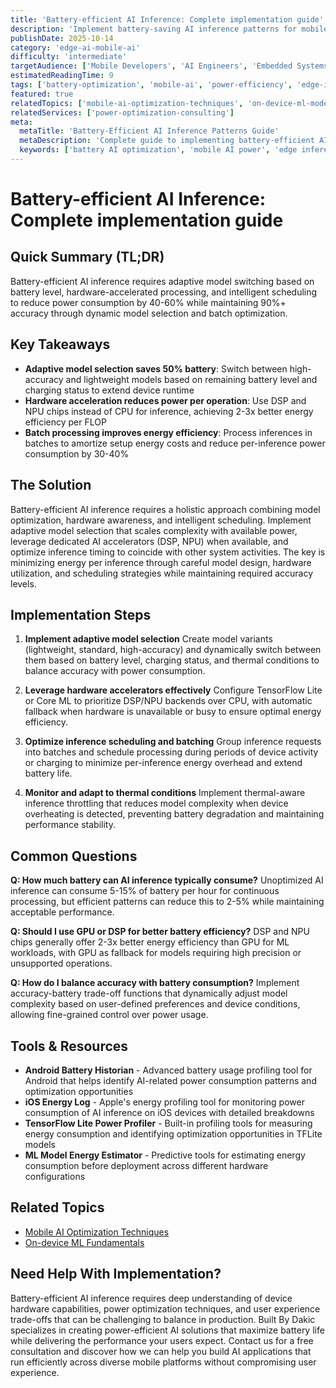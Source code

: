 ```yaml
---
title: 'Battery-efficient AI Inference: Complete implementation guide'
description: 'Implement battery-saving AI inference patterns for mobile and edge devices to maximize performance while minimizing power consumption.'
publishDate: 2025-10-14
category: 'edge-ai-mobile-ai'
difficulty: 'intermediate'
targetAudience: ['Mobile Developers', 'AI Engineers', 'Embedded Systems Developers']
estimatedReadingTime: 9
tags: ['battery-optimization', 'mobile-ai', 'power-efficiency', 'edge-inference']
featured: true
relatedTopics: ['mobile-ai-optimization-techniques', 'on-device-ml-model-optimization', 'edge-ai-deployment-strategies', 'real-time-edge-computer-vision-optimization', 'federated-learning-mobile-devices', 'ai-powered-development', 'performance-optimization', 'frontend-performance', 'mobile-development', 'machine-learning']
relatedServices: ['power-optimization-consulting']
meta:
  metaTitle: 'Battery-Efficient AI Inference Patterns Guide'
  metaDescription: 'Complete guide to implementing battery-efficient AI inference patterns for mobile and edge devices with power optimization techniques.'
  keywords: ['battery AI optimization', 'mobile AI power', 'edge inference efficiency', 'power-aware ML']
---
```


# Battery-efficient AI Inference: Complete implementation guide

## Quick Summary (TL;DR)

Battery-efficient AI inference requires adaptive model switching based on battery level, hardware-accelerated processing, and intelligent scheduling to reduce power consumption by 40-60% while maintaining 90%+ accuracy through dynamic model selection and batch optimization.

## Key Takeaways

- **Adaptive model selection saves 50% battery**: Switch between high-accuracy and lightweight models based on remaining battery level and charging status to extend device runtime
- **Hardware acceleration reduces power per operation**: Use DSP and NPU chips instead of CPU for inference, achieving 2-3x better energy efficiency per FLOP
- **Batch processing improves energy efficiency**: Process inferences in batches to amortize setup energy costs and reduce per-inference power consumption by 30-40%

## The Solution

Battery-efficient AI inference requires a holistic approach combining model optimization, hardware awareness, and intelligent scheduling. Implement adaptive model selection that scales complexity with available power, leverage dedicated AI accelerators (DSP, NPU) when available, and optimize inference timing to coincide with other system activities. The key is minimizing energy per inference through careful model design, hardware utilization, and scheduling strategies while maintaining required accuracy levels.

## Implementation Steps

1. **Implement adaptive model selection**
   Create model variants (lightweight, standard, high-accuracy) and dynamically switch between them based on battery level, charging status, and thermal conditions to balance accuracy with power consumption.

2. **Leverage hardware accelerators effectively**
   Configure TensorFlow Lite or Core ML to prioritize DSP/NPU backends over CPU, with automatic fallback when hardware is unavailable or busy to ensure optimal energy efficiency.

3. **Optimize inference scheduling and batching**
   Group inference requests into batches and schedule processing during periods of device activity or charging to minimize per-inference energy overhead and extend battery life.

4. **Monitor and adapt to thermal conditions**
   Implement thermal-aware inference throttling that reduces model complexity when device overheating is detected, preventing battery degradation and maintaining performance stability.

## Common Questions

**Q: How much battery can AI inference typically consume?**
Unoptimized AI inference can consume 5-15% of battery per hour for continuous processing, but efficient patterns can reduce this to 2-5% while maintaining acceptable performance.

**Q: Should I use GPU or DSP for better battery efficiency?**
DSP and NPU chips generally offer 2-3x better energy efficiency than GPU for ML workloads, with GPU as fallback for models requiring high precision or unsupported operations.

**Q: How do I balance accuracy with battery consumption?**
Implement accuracy-battery trade-off functions that dynamically adjust model complexity based on user-defined preferences and device conditions, allowing fine-grained control over power usage.

## Tools & Resources

- **Android Battery Historian** - Advanced battery usage profiling tool for Android that helps identify AI-related power consumption patterns and optimization opportunities
- **iOS Energy Log** - Apple's energy profiling tool for monitoring power consumption of AI inference on iOS devices with detailed breakdowns
- **TensorFlow Lite Power Profiler** - Built-in profiling tools for measuring energy consumption and identifying optimization opportunities in TFLite models
- **ML Model Energy Estimator** - Predictive tools for estimating energy consumption before deployment across different hardware configurations

## Related Topics

- [Mobile AI Optimization Techniques]({{/topics/mobile-ai-optimization}})
- [On-device ML Fundamentals]({{/topics/on-device-ml}})

## Need Help With Implementation?

Battery-efficient AI inference requires deep understanding of device hardware capabilities, power optimization techniques, and user experience trade-offs that can be challenging to balance in production. Built By Dakic specializes in creating power-efficient AI solutions that maximize battery life while delivering the performance your users expect. Contact us for a free consultation and discover how we can help you build AI applications that run efficiently across diverse mobile platforms without compromising user experience.
